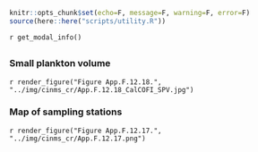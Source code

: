 ```r
knitr::opts_chunk$set(echo=F, message=F, warning=F, error=F)
source(here::here("scripts/utility.R"))
```

`r get_modal_info()`

## {.tabset}

### Small plankton volume

`r render_figure("Figure App.F.12.18.", "../img/cinms_cr/App.F.12.18_CalCOFI_SPV.jpg")`

### Map of sampling stations

`r render_figure("Figure App.F.12.17.", "../img/cinms_cr/App.F.12.17.png")`